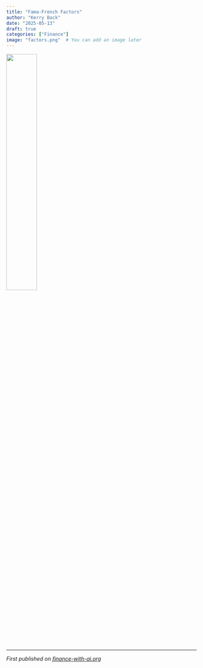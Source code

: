 ```yaml
---
title: "Fama-French Factors"
author: "Kerry Back"
date: "2025-05-13"
draft: true
categories: ["Finance"]
image: "factors.png"  # You can add an image later
---
```


![](factors.png){width=40% fig-align="center"}

---

*First published on [finance-with-ai.org](https://finance-with-ai.org)* 
